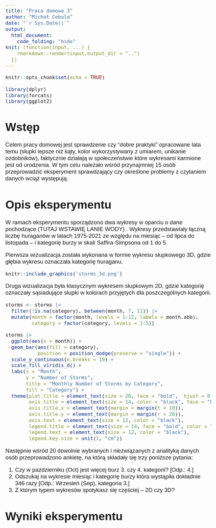 ```yaml
---
title: "Praca domowa 3"
author: "Michał Cebula"
date: "`r Sys.Date()`"
output: 
  html_document:
    code_folding: "hide"
knit: (function(input, ...) {
    rmarkdown::render(input,output_dir = "..")
  })
---
```


<style type="text/css">
  .main-container {
    max-width: 1920px;
    margin: auto;
  }
  
  body {
    font-family: Helvetica;
    font-size: 14pt;
  }
</style>

```r
knitr::opts_chunk$set(echo = TRUE)
```

```r
library(dplyr)
library(forcats)
library(ggplot2)
```

# Wstęp

Celem pracy domowej jest sprawdzenie czy "dobre praktyki" opracowane lata temu (słupki lepsze niż kąty, kolor wykorzystywany z umiarem, unikanie ozdobników), faktycznie działają w społeczeństwie które wykresami karmione jest od urodzenia. W tym celu należało wśród przynajmniej 15 osób przeprowadzić eksperyment sprawdzający czy określone problemy z czytaniem danych wciąż występują. 

# Opis eksperymentu

W ramach eksperymentu sporządzono dwa wykresy w oparciu o dane pochodzące (TUTAJ WSTAWIĘ LANIE WODY) . Wykresy przedstawiały łączną liczbę huraganów w latach 1975-2021 ze względu na miesiąc &ndash; od lipca do listopada &ndash; i kategorię burzy w skali Saffira-Simpsona od 1 do 5. 

Pierwsza wizualizacja została wykonana w formie wykresu słupkowego 3D, gdzie głębia wykresu oznaczała kategorię huraganu. 

```r
knitr::include_graphics('storms_3d.png')
```

Druga wizualizacja była klasycznym wykresem słupkowym 2D, gdzie kategorię oznaczały sąsiadujące słupki w kolorach przyjętych dla poszczególnych kategorii.

```r
storms <- storms |> 
  filter(!is.na(category), between(month, 7, 11)) |> 
  mutate(month = factor(month, levels = 1:12, labels = month.abb), 
         category = factor(category, levels = 1:5))

storms |> 
  ggplot(aes(x = month)) +
  geom_bar(aes(fill = category), 
           position = position_dodge(preserve = "single")) +
  scale_y_continuous(n.breaks = 10) +
  scale_fill_viridis_d() +
  labs(x = "Month",
       y = "Number of Storms",
       title = "Monthly Number of Storms by Category",
       fill = "Category") +
  theme(plot.title = element_text(size = 20, face = "bold",  hjust = 0.5),
        axis.title = element_text(size = 14, color = "black", face = "bold"),
        axis.title.x = element_text(margin = margin(t = 10)),
        axis.title.y = element_text(margin = margin(r = 20)),
        axis.text = element_text(size = 12, color = "black"),
        legend.title = element_text(size = 14, face = "bold", color = "black"),
        legend.text = element_text(size = 12, color = "black"),
        legend.key.size = unit(1, "cm"))
```

Następnie wśród 20 dowolnie wybranych i niezwiązanych z analityką danych osób przeprowadzono ankietę, na którą składały się trzy poniższe pytania:

1. Czy w październiku (Oct) jest więcej burz 3. czy 4. kategorii? [Odp.: 4.]
2. Odszukaj na wykresie miesiąc i kategorię burzy która wystąpiła dokładnie 346 razy [Odp.: Wrzesień (Sep), kategoria 3.]
3. Z którym typem wykresów spotykasz się częściej &ndash; 2D czy 3D?

# Wyniki eksperymentu

```r
```
